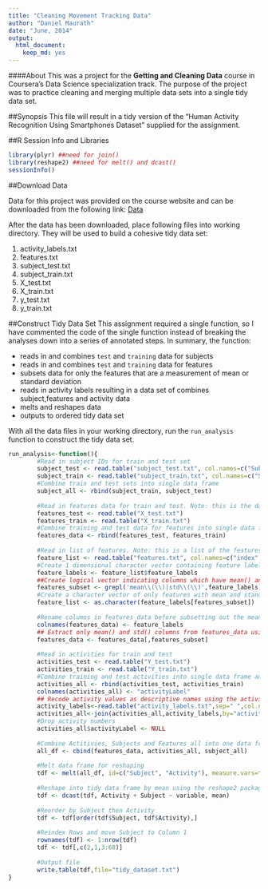 ```yaml
---
title: "Cleaning Movement Tracking Data"
author: "Daniel Maurath"
date: "June, 2014"
output:
  html_document:
    keep_md: yes
---
```

####About
This was a project for the **Getting and Cleaning Data** course in Coursera's Data Science specialization track. The purpose of the project was to practice cleaning and merging multiple data sets into a single tidy data set.

##Synopsis
This file will result in a tidy version of the "Human Activity Recognition Using Smartphones Dataset" supplied for the assignment. 

##R Session Info and Libraries

```r
library(plyr) ##need for join()
library(reshape2) ##need for melt() and dcast()
sessionInfo()
```

##Download Data

Data for this project was provided on the course website and can be downloaded from the following link:
[Data](http://d396qusza40orc.cloudfront.net/getdata%2Fprojectfiles%2FUCI%20HAR%20Dataset.zip)

After the data has been downloaded, place following files into working directory. They will be used to build a cohesive tidy data set:

1. activity_labels.txt 
2. features.txt 
3. subject_test.txt 
4. subject_train.txt 
5. X_test.txt 
6. X_train.txt 
7. y_test.txt 
8. y_train.txt

##Construct Tidy Data Set 
This assignment required a single function, so I have commented the code of the single function instead of breaking the analyses down into a series of annotated steps. In summary, the function:

* reads in and combines `test` and `training` data for subjects
* reads in and combines `test` and `training` data for features
* subsets data for only the features that are a measurement of mean or standard deviation
* reads in activity labels resulting in a data set of combines subject,features and activity data
* melts and reshapes data
* outputs to ordered tidy data set

With all the data files in your working directory, run the `run_analysis` function to construct the tidy data set. 

```r
run_analysis<-function(){
        #Read in subject IDs for train and test set
        subject_test <- read.table("subject_test.txt", col.names=c("Subject"))
        subject_train <- read.table("subject_train.txt", col.names=c("Subject"))
        #Combine train and test sets into single data frame
        subject_all <- rbind(subject_train, subject_test)
        
        #Read in features data for train and test. Note: this is the data for each feature, not the feature labels.
        features_test <- read.table("X_test.txt")
        features_train <- read.table("X_train.txt")
        #Combine training and test data for features into single data frame
        features_data <- rbind(features_test, features_train)
        
        #Read in list of features. Note: this is a list of the features names or labels. Not the features data
        feature_list <- read.table("features.txt", col.names=c("index", "feature_labels"))
        #Create 1 dimensional character vector containing feature labels from features_list data frame
        feature_labels <- feature_list$feature_labels
        ##Create logical vector indicating columns which have mean() and std() in their name
        features_subset <- grepl('mean\\(\\)|std\\(\\)',feature_labels)
        #Create a character vector of only features with mean and standard deviation in their name
        feature_list <- as.character(feature_labels[features_subset])
        
        #Rename columns in features_data before subsetting out the mean and standard deviation columns, so that names match up still 
        colnames(features_data) <- feature_labels
        ## Extract only mean() and std() columns from features_data using the logical vector "features_subset"
        features_data <- features_data[,features_subset]
        
        #Read in activities for train and test
        activities_test <- read.table("Y_test.txt")
        activities_train <- read.table("Y_train.txt")
        #Combine training and test activities into single data frame and rename column to "activity" from "V1"
        activities_all <- rbind(activities_test, activities_train)
        colnames(activities_all) <- "activityLabel"
        ## Recode activity values as descriptive names using the activity labels file 
        activity_labels<-read.table("activity_labels.txt",sep=" ",col.names=c("activityLabel","Activity"))
        activities_all<-join(activities_all,activity_labels,by="activityLabel",type="left")
        #Drop activity numbers
        activities_all$activityLabel <- NULL
        
        #Combine Actitivies, Subjects and Features all into one data frame
        all_df <- cbind(features_data, activities_all, subject_all)
        
        #Melt data frame for reshaping
        tdf <- melt(all_df, id=c("Subject", "Activity"), measure.vars=feature_list)
        
        #Reshape into tidy data frame by mean using the reshape2 package
        tdf <- dcast(tdf, Activity + Subject ~ variable, mean)
        
        #Reorder by Subject then Activity
        tdf <- tdf[order(tdf$Subject, tdf$Activity),]
        
        #Reindex Rows and move Subject to Column 1
        rownames(tdf) <- 1:nrow(tdf)
        tdf <- tdf[,c(2,1,3:68)]
        
        #Output file
        write.table(tdf,file="tidy_dataset.txt") 
}
```